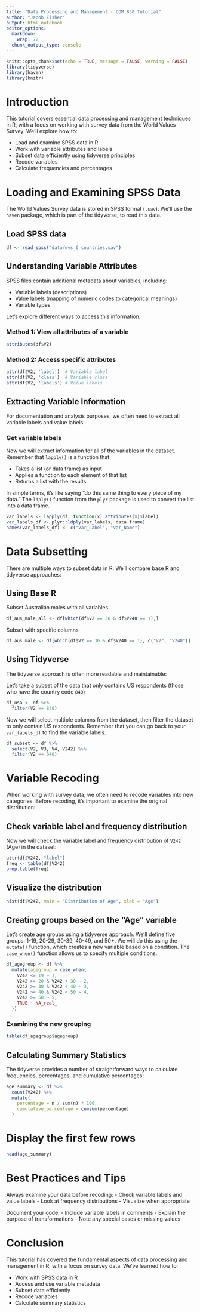 ```yaml
---
title: "Data Processing and Management - COM 830 Tutorial"
author: "Jacob Fisher"
output: html_notebook
editor_options: 
  markdown: 
    wrap: 72
  chunk_output_type: console
---
```


```r
knitr::opts_chunk$set(echo = TRUE, message = FALSE, warning = FALSE)
library(tidyverse)
library(haven)
library(knitr)
```

# Introduction

This tutorial covers essential data processing and management techniques
in R, with a focus on working with survey data from the World Values
Survey. We'll explore how to:

-   Load and examine SPSS data in R
-   Work with variable attributes and labels
-   Subset data efficiently using tidyverse principles
-   Recode variables
-   Calculate frequencies and percentages

# Loading and Examining SPSS Data

The World Values Survey data is stored in SPSS format (`.sav`). We'll
use the `haven` package, which is part of the tidyverse, to read this
data.

## Load SPSS data

```r
df <- read_spss("data/wvs_6 countries.sav")
```

## Understanding Variable Attributes

SPSS files contain additional metadata about variables, including:

-   Variable labels (descriptions)
-   Value labels (mapping of numeric codes to categorical meanings)
-   Variable types

Let's explore different ways to access this information.

### Method 1: View all attributes of a variable

```r
attributes(df$V2)
```

### Method 2: Access specific attributes

```r
attr(df$V2, 'label')  # Variable label
attr(df$V2, 'class')  # Variable class
attr(df$V2, 'labels') # Value labels
```

## Extracting Variable Information

For documentation and analysis purposes, we often need to extract all
variable labels and value labels:

### Get variable labels

Now we will extract information for all of the variables in the dataset.
Remember that `lapply()` is a function that:

-   Takes a list (or data frame) as input
-   Applies a function to each element of that list
-   Returns a list with the results

In simple terms, it's like saying "do this same thing to every piece of
my data." The `ldply()` function from the `plyr` package is used to
convert the list into a data frame.

```r
var_labels <- lapply(df, function(x) attributes(x)$label)
var_labels_df <- plyr::ldply(var_labels, data.frame)
names(var_labels_df) <- c("Var_Label", "Var_Name")
```

# Data Subsetting

There are multiple ways to subset data in R. We'll compare base R and
tidyverse approaches:

## Using Base R

Subset Australian males with all variables

```r
df_aus_male_all <- df[which(df$V2 == 36 & df$V240 == 1),]
```

Subset with specific columns

```r
df_aus_male <- df[which(df$V2 == 36 & df$V240 == 1), c("V2", "V240")]
```

## Using Tidyverse

The tidyverse approach is often more readable and maintainable:

Let's take a subset of the data that only contains US respondents (those
who have the country code `840`)

```r
df_usa <- df %>% 
  filter(V2 == 840)
```

Now we will select multiple columns from the dataset, then filter the
dataset to only contain US respondents. Remember that you can go back to
your `var_labels_df` to find the variable labels.

```r
df_subset <- df %>% 
  select(V2, V3, V4, V242) %>% 
  filter(V2 == 840)
```

# Variable Recoding

When working with survey data, we often need to recode variables into
new categories. Before recoding, it's important to examine the original
distribution:

## Check variable label and frequency distribution

Now we will check the variable label and frequency distribution of
`V242` (Age) in the dataset:

```r
attr(df$V242, "label")
freq <- table(df$V242)
prop.table(freq)
```

## Visualize the distribution

```r
hist(df$V242, main = "Distribution of Age", xlab = "Age")
```

## Creating groups based on the "Age" variable

Let's create age groups using a tidyverse approach. We'll define five
groups: 1-19, 20-29, 30-39, 40-49, and 50+. We will do this using the
`mutate()` function, which creates a new variable based on a condition.
The `case_when()` function allows us to specify multiple conditions.

```r
df_agegroup <- df %>%
  mutate(agegroup = case_when(
    V242 <= 19 ~ 1,
    V242 >= 20 & V242 < 30 ~ 2,
    V242 >= 30 & V242 < 40 ~ 3,
    V242 >= 40 & V242 < 50 ~ 4,
    V242 >= 50 ~ 5,
    TRUE ~ NA_real_
  ))
```

### Examining the new grouping

```r
table(df_agegroup$agegroup)
```

## Calculating Summary Statistics

The tidyverse provides a number of straightforward ways to calculate
frequencies, percentages, and cumulative percentages:

```r
age_summary <- df %>%
  count(V242) %>%
  mutate(
    percentage = n / sum(n) * 100,
    cumulative_percentage = cumsum(percentage)
  )
```

# Display the first few rows

```r
head(age_summary)
```

# Best Practices and Tips

Always examine your data before recoding: - Check variable labels and
value labels - Look at frequency distributions - Visualize when
appropriate

Document your code: - Include variable labels in comments - Explain the
purpose of transformations - Note any special cases or missing values

# Conclusion

This tutorial has covered the fundamental aspects of data processing and
management in R, with a focus on survey data. We've learned how to:

-   Work with SPSS data in R
-   Access and use variable metadata
-   Subset data efficiently
-   Recode variables
-   Calculate summary statistics
